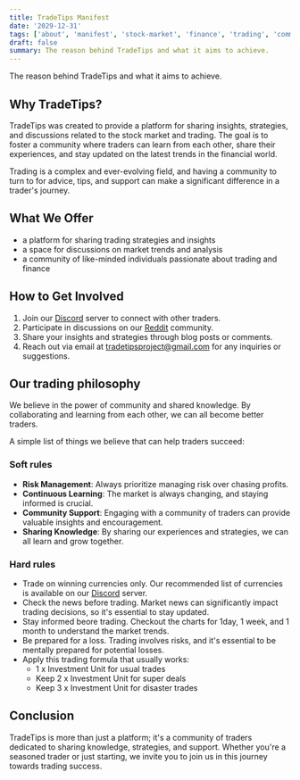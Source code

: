 ```yaml
---
title: TradeTips Manifest
date: '2029-12-31'
tags: ['about', 'manifest', 'stock-market', 'finance', 'trading', 'community']
draft: false
summary: The reason behind TradeTips and what it aims to achieve.
---
```


The reason behind TradeTips and what it aims to achieve.

## Why TradeTips?

TradeTips was created to provide a platform for sharing insights, strategies, and discussions related to the stock market and trading. 
The goal is to foster a community where traders can learn from each other, share their experiences, and stay updated on the latest trends in the financial world.

Trading is a complex and ever-evolving field, and having a community to turn to for advice, tips, and support can make a significant difference in a trader's journey.

## What We Offer

- a platform for sharing trading strategies and insights
- a space for discussions on market trends and analysis
- a community of like-minded individuals passionate about trading and finance

## How to Get Involved

1. Join our [Discord](https://discord.gg/4KJXPSHrSB) server to connect with other traders.
2. Participate in discussions on our [Reddit](https://www.reddit.com/r/tradetips_ai/) community.
3. Share your insights and strategies through blog posts or comments.
4. Reach out via email at [tradetipsproject@gmail.com](mailto:tradetipsproject@gmail.com) for any inquiries or suggestions.

## Our trading philosophy

We believe in the power of community and shared knowledge. By collaborating and learning from each other, we can all become better traders.

A simple list of things we believe that can help traders succeed:

### Soft rules 

- **Risk Management**: Always prioritize managing risk over chasing profits.
- **Continuous Learning**: The market is always changing, and staying informed is crucial.
- **Community Support**: Engaging with a community of traders can provide valuable insights and encouragement.
- **Sharing Knowledge**: By sharing our experiences and strategies, we can all learn and grow together.

### Hard rules

- Trade on winning currencies only. Our recommended list of currencies is available on our [Discord](https://discord.gg/4KJXPSHrSB) server.
- Check the news before trading. Market news can significantly impact trading decisions, so it's essential to stay updated.
- Stay informed beore trading. Checkout the charts for 1day, 1 week, and 1 month to understand the market trends.
- Be prepared for a loss. Trading involves risks, and it's essential to be mentally prepared for potential losses.
- Apply this trading formula that usually works: 
  - 1 x Investment Unit for usual trades
  - Keep 2 x Investment Unit for super deals
  - Keep 3 x Investment Unit for disaster trades

## Conclusion

TradeTips is more than just a platform; it's a community of traders dedicated to sharing knowledge, strategies, and support. 
Whether you're a seasoned trader or just starting, we invite you to join us in this journey towards trading success.
